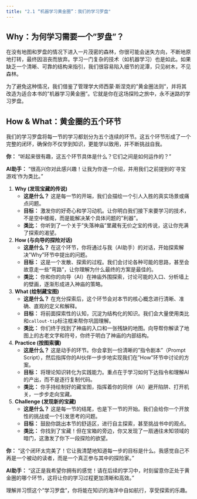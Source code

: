 ```yaml
---
title: "2.1 “机器学习黄金圈”：我们的学习罗盘"
---
```


## **Why：为何学习需要一个"罗盘"？**

在没有地图和罗盘的情况下进入一片茂密的森林，你很可能会迷失方向，不断地原地打转，最终因沮丧而放弃。学习一门复杂的技术（如机器学习）也是如此。如果缺乏一个清晰、可靠的结构来指引，我们很容易陷入细节的泥潭，只见树木，不见森林。

为了避免这种情况，我们借鉴了管理学大师西蒙·斯涅克的"黄金圈法则"，并将其改造为适合本书的"机器学习黄金圈"。它就是你在这场探险之旅中，永不迷路的学习罗盘。

## **How & What：黄金圈的五个环节**

我们的学习罗盘将每一节的学习都划分为五个连续的环节。这五个环节形成了一个完整的闭环，确保你不仅学到知识，更能学以致用，并不断挑战自我。

::: {.callout-note title="与AI的探索之旅"}

**你：** "听起来很有趣，这五个环节具体是什么？它们之间是如何运作的？"

**AI助手：** "很高兴你对此感兴趣！让我为你逐一介绍，并用我们之前提到的'寻宝游戏'作为类比。"

1.  **Why (发现宝藏的传说)**
    *   **这是什么？** 这是每一节的开端，我们会描绘一个引人入胜的真实场景或痛点问题。
    *   **目标：** 激发你的好奇心和学习动机。让你明白我们接下来要学习的技术，不是空中楼阁，而是能解决某个具体问题的"利器"。
    *   **类比：** 你听到了一个关于"失落神庙"里藏有无价之宝的传说，这让你充满了探索的渴望。

2.  **How (与向导的探险对话)**
    *   **这是什么？** 在这个环节，你将通过与我（AI助手）的对话，开始探索解决"Why"环节中提出的问题。
    *   **目标：** 这是一个发散、探索的过程。我们会讨论各种可能的思路，甚至会故意走一些"弯路"，让你理解为什么最终的方案是最佳的。
    *   **类比：** 你和你的向导（AI）在神庙外围探索，讨论可能的入口、分析墙上的壁画，逐渐形成进入神庙的策略。

3.  **What (绘制藏宝图)**
    *   **这是什么？** 在充分探索后，这个环节会对本节的核心概念进行清晰、准确、直观的定义和解释。
    *   **目标：** 将前面探索性的认知，沉淀为结构化的知识。我们会大量使用类比和`callout-tip`标注框来帮你巩固理解。
    *   **类比：** 你们终于找到了神庙的入口和一张残缺的地图。向导帮你解读了地图上的古老文字和符号，你终于明白了神庙的内部结构。

4.  **Practice (按图索骥)**
    *   **这是什么？** 这是动手的环节。你会拿到一份清晰的"指令剧本"（Prompt Script），然后指挥你的AI伙伴一步步地实现我们在"How"环节中讨论的方案。
    *   **目标：** 将理论知识转化为实践能力。重点在于学习如何下达指令和理解AI的产出，而不是逐行复制代码。
    *   **类比：** 你手持绘制好的藏宝图，指挥着你的同伴（AI）避开陷阱、打开机关，一步步走向宝藏。

5.  **Challenge (发现新的宝藏)**
    *   **这是什么？** 这是每一节的结尾，也是下一节的开始。我们会给你一个开放性的挑战或一个引发思考的问题。
    *   **目标：** 鼓励你跳出本节的舒适区，进行自主探索，甚至挑战书中的观点。
    *   **类比：** 你找到了宝藏！但在宝箱的旁边，你又发现了一扇通往未知领域的暗门，这激发了你下一段探险的欲望。

**你：** "这个闭环太完美了！它让我清楚地知道每一步的目标是什么。我感觉自己不再是一个被动的读者，而是一个真正参与其中的探险家。"

**AI助手：** "这正是我希望你拥有的感觉！请在后续的学习中，时刻留意你正处于黄金圈的哪个环节，这将让你的学习过程更加清晰和高效。"
:::

理解并习惯这个"学习罗盘"，你将能在知识的海洋中自如航行，享受探索的乐趣。 